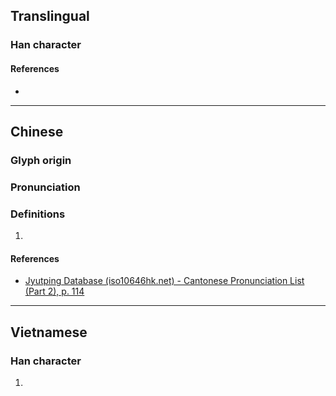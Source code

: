 {{character info}}
==Translingual==

===Han character===
{{Han char|rn=64|rad=手|as=07|sn=10|four=54047|canj=QJBD|ids=⿰扌孛}}

====References====
* {{Han ref|kx=0431.240|dkj=12089|dj=0780.300|hdz=31878.030|uh=632C|ud=25388|bh=D1B4|bd=53684}}

----

==Chinese==
{{zh-forms}}

===Glyph origin===
{{Han etym}}

===Pronunciation===
{{zh-pron
|m=bó
|c=but6
|mc=y
|oc=y
|cat=
}}

===Definitions===
{{zh-hanzi}}

# {{rfdef|zh}}

====References====
* [http://www.iso10646hk.net/jp/document/download.jsp Jyutping Database (iso10646hk.net) - Cantonese Pronunciation List (Part 2), p. 114]

----

==Vietnamese==

===Han character===
{{vi-hantu|vọt|rs=手07}}

# {{rfdef|vi|sort=手07}}